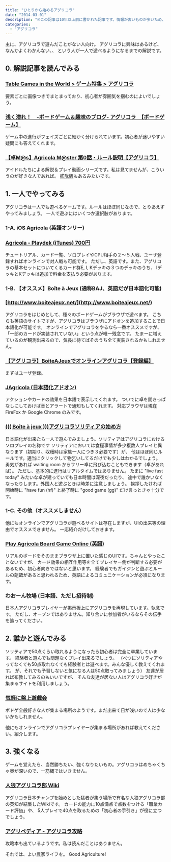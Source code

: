 ```yaml
---
title: "ひとりから始めるアグリコラ"
date: "2014-03-01"
description: "※この記事は10年以上前に書かれた記事です。情報が古いものが多いため、参考になりません。"
categories:
  - "アグリコラ"
---
```


主に、アグリコラで遊んだことがない人向け。 アグリコラに興味はあるけど、なんかよくわかんない、、
という人が一人で遊べるようになるまでの解説です。

## 0. 解説記事を読んでみる

### [Table Games in the World > ゲーム特集 > アグリコラ](https://www.tgiw.info/games/agricola.html)

要素ごとに画像つきでまとまっており、初心者が雰囲気を掴むのによいでしょう。

### [浅く潜れ！　-ボードゲーム＆趣味のブログ- アグリコラ　【ボードゲーム】](http://asakumogure.blog23.fc2.com/blog-entry-393.html)

ゲーム中の進行がフェイズごとに細かく分けられています。初心者が迷いやすい疑問にも答えてくれます。

### [【卓M@s】Agricola M@ster 第0話・ルール説明【アグリコラ】](https://www.nicovideo.jp/watch/sm13732583?ref=search_key_video)

アイドルたちによる解説＆プレイ動画シリーズです。私は見てませんが、こういうのが好きな人であれば。
 [艦隊版](https://www.nicovideo.jp/watch/sm22914460?ref=search_key_video)もあるみたいです。

## 1. 一人でやってみる

アグリコラは一人でも遊べるゲームです。ルールはほぼ同じなので、とりあえずやってみましょう。
一人で遊ぶにはいくつか選択肢があります。

### 1-A. iOS Agricola (英語オンリー)

### [Agricola - Playdek (iTunes) 700円](https://itunes.apple.com/jp/app/agricola/id561521557?mt=8)

チュートリアル、カード一覧、ソロプレイやCPU相手の２～５人戦、ユーザ登録すればオンラインで対人戦も可能です。
 ただし、英語です。また、アグリコラの基本セットについてくるカード群E, I, Kデッキの３つのデッキのうち、
 IデッキとKデッキは追加で料金を支払う必要があります。

### 1-B. 【オススメ】Boîte à Jeux (通称BAJ、英語だが日本語化可能)

### [http://www.boiteajeux.net/](http://www.boiteajeux.net/)

アグリコラをはじめとして、種々のボードゲームがブラウザで遊べます。
 こちらも英語のサイトですが、アグリコラはブラウザにアドオンを追加することで日本語化が可能です。
 オンラインでアグリコラをやるなら一番オススメですが、「一部のカードが実装されていない」という点が唯一残念です。
 たまーに増えているのが観測出来るので、気長に待てばそのうち全て実装されるかもしれません。

### [【アグリコラ】BoiteAJeuxでオンラインアグリコラ【登録編】](https://oourajin.hatenablog.com/entry/2012/10/16/222625)

まずはユーザ登録。

### [JAgricola (日本語化アドオン)](https://github.com/y-moriya/JAgricola/wiki)

アクションやカードの効果を日本語で表示してくれます。
ついでに卓を開きっぱなしにしておけば音とアラートで通知もしてくれます。
 対応ブラウザは現在 FireFox か Google Chrome のみです。

### [((( Boîte à jeux )))アグリコラソリティアの始め方](https://d.hatena.ne.jp/kogepanda666/20111130/1322664536)

日本語化が出来たら一人で遊んでみましょう。ソリティアはアグリコラにおけるソロプレイの名称です
 ソリティアにおいては食糧事情が多少複数人プレイと異なります（初期０、収穫時は家族一人につき３必要です）が、
 他はほぼ同じルールです。適当にクリックして物乞いしてるだけでも少しはわかるでしょう。
  勇気があれば waiting room からフリー卓に飛び込むこともできます（卓があれば）。
  ただし、基本的に進行はリアルタイムではありません。
  たまに "live fast today" みたいな卓が建っていても日本時間は深夜だったり、
  途中で誰かいなくなったりします。外国人と遊ぶときは時差に注意しましょう。
  挨拶したければ開始時に "have fun (hf)" と終了時に "good game (gg)" だけ言っときゃ十分です。

### 1-C. その他（オススメしません）

他にもオンラインでアグリコラが遊べるサイトは存在しますが、UIの出来等の理由でオススメできません。
一応紹介だけしておきます。

### [Play Agricola Board Game Online (英語)](http://play-agricola.com/Agricola/Board1/Agricola.html)

リアルのボードをそのままブラウザ上に置いた感じのUIです。ちゃんとやったことないですが、
カード効果の相互作用等を全てプレイヤー側が判断する必要があるため、初心者向きではないと思います。
経験者でもガイジンと遊ぶとルールの齟齬があると思われるため、英語によるコミュニケーションが必須になります。

### わおーん牧場 (日本語、ただし招待制)

日本人アグリコラプレイヤーが掲示板上にアグリコラを再現しています。執念です。
 ただし、オープンではありません。知り合いに参加者がいるならその伝手を辿ってください。

## 2. 誰かと遊んでみる

ソリティアで50点くらい取れるようになったら初心者は完全に卒業しています。
経験者と遊んでも問題なくプレイ出来るでしょう。
（べつにソリティアやってなくても50点取れなくても経験者とは遊べます。みんな優しく教えてくれます。
が、それでも予習しないと気になる人は50点取ってみましょう） 友達が居れば布教してみるのもいいですが、
そんな友達が居ない人はアグリコラ好きが集まるサイトを利用しましょう。

### [気軽に盤上遊戯会](http://kigarunibodoge.main.jp/)

ボドゲ全般好きな人が集まる場所のようです。まだ出来て日が浅いので人は少ないかもしれません。

他にもオンラインでアグリコラプレイヤーが集まる場所があれば教えてください。紹介します。

## 3. 強くなる

ゲームを覚えたら、当然勝ちたい、強くなりたいもの。アグリコラはめちゃくちゃ奥が深いので、一筋縄ではいきません。

### [人狼アグリコラ部 Wiki](http://www35.atwiki.jp/agrist/)

アグリコラ日本チャンプを始めとした猛者が集う場所で有名な人狼アグリコラ部の英知が結集したWikiです。
カードの能力に10点満点で点数をつける「職業カード評価」や、
5人プレイで40点を取るための「初心者の手引き」が役に立つでしょう。

### [アグリペディア - アグリコラ攻略](http://ysgame.shop-pro.jp/?pid=19607973)

攻略本も出ているようです。私は読んだことはありません。

それでは、よい農家ライフを。 Good Agriculture!
